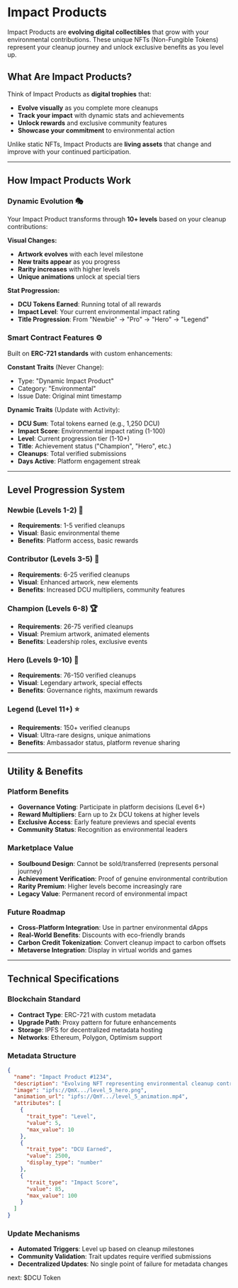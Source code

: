 # Impact Products

Impact Products are **evolving digital collectibles** that grow with your environmental contributions. These unique NFTs (Non-Fungible Tokens) represent your cleanup journey and unlock exclusive benefits as you level up.

## What Are Impact Products?

Think of Impact Products as **digital trophies** that:
- **Evolve visually** as you complete more cleanups
- **Track your impact** with dynamic stats and achievements  
- **Unlock rewards** and exclusive community features
- **Showcase your commitment** to environmental action

Unlike static NFTs, Impact Products are **living assets** that change and improve with your continued participation.

---

## How Impact Products Work

### **Dynamic Evolution** 🎭

Your Impact Product transforms through **10+ levels** based on your cleanup contributions:

**Visual Changes:**
- **Artwork evolves** with each level milestone
- **New traits appear** as you progress
- **Rarity increases** with higher levels
- **Unique animations** unlock at special tiers

**Stat Progression:**
- **DCU Tokens Earned**: Running total of all rewards
- **Impact Level**: Your current environmental impact rating
- **Title Progression**: From "Newbie" → "Pro" → "Hero" → "Legend"

### **Smart Contract Features** ⚙️

Built on **ERC-721 standards** with custom enhancements:

**Constant Traits** (Never Change):
- Type: "Dynamic Impact Product"
- Category: "Environmental"
- Issue Date: Original mint timestamp

**Dynamic Traits** (Update with Activity):
- **DCU Sum**: Total tokens earned (e.g., 1,250 DCU)
- **Impact Score**: Environmental impact rating (1-100)
- **Level**: Current progression tier (1-10+)
- **Title**: Achievement status ("Champion", "Hero", etc.)
- **Cleanups**: Total verified submissions
- **Days Active**: Platform engagement streak

---

## Level Progression System

### **Newbie (Levels 1-2)** 🌱
- **Requirements**: 1-5 verified cleanups
- **Visual**: Basic environmental theme
- **Benefits**: Platform access, basic rewards

### **Contributor (Levels 3-5)** 🌿
- **Requirements**: 6-25 verified cleanups  
- **Visual**: Enhanced artwork, new elements
- **Benefits**: Increased DCU multipliers, community features

### **Champion (Levels 6-8)** 🏆
- **Requirements**: 26-75 verified cleanups
- **Visual**: Premium artwork, animated elements
- **Benefits**: Leadership roles, exclusive events

### **Hero (Levels 9-10)** 🌟
- **Requirements**: 76-150 verified cleanups
- **Visual**: Legendary artwork, special effects
- **Benefits**: Governance rights, maximum rewards

### **Legend (Level 11+)** ⭐
- **Requirements**: 150+ verified cleanups
- **Visual**: Ultra-rare designs, unique animations
- **Benefits**: Ambassador status, platform revenue sharing

---

## Utility & Benefits

### **Platform Benefits**
- **Governance Voting**: Participate in platform decisions (Level 6+)
- **Reward Multipliers**: Earn up to 2x DCU tokens at higher levels
- **Exclusive Access**: Early feature previews and special events
- **Community Status**: Recognition as environmental leaders

### **Marketplace Value**
- **Soulbound Design**: Cannot be sold/transferred (represents personal journey)
- **Achievement Verification**: Proof of genuine environmental contribution
- **Rarity Premium**: Higher levels become increasingly rare
- **Legacy Value**: Permanent record of environmental impact

### **Future Roadmap**
- **Cross-Platform Integration**: Use in partner environmental dApps
- **Real-World Benefits**: Discounts with eco-friendly brands
- **Carbon Credit Tokenization**: Convert cleanup impact to carbon offsets
- **Metaverse Integration**: Display in virtual worlds and games

---

## Technical Specifications

### **Blockchain Standard**
- **Contract Type**: ERC-721 with custom metadata
- **Upgrade Path**: Proxy pattern for future enhancements
- **Storage**: IPFS for decentralized metadata hosting
- **Networks**: Ethereum, Polygon, Optimism support

### **Metadata Structure**
```json
{
  "name": "Impact Product #1234",
  "description": "Evolving NFT representing environmental cleanup contributions",
  "image": "ipfs://QmX.../level_5_hero.png",
  "animation_url": "ipfs://QmY.../level_5_animation.mp4",
  "attributes": [
    {
      "trait_type": "Level",
      "value": 5,
      "max_value": 10
    },
    {
      "trait_type": "DCU Earned", 
      "value": 2500,
      "display_type": "number"
    },
    {
      "trait_type": "Impact Score",
      "value": 85,
      "max_value": 100
    }
  ]
}
```

### **Update Mechanisms**
- **Automated Triggers**: Level up based on cleanup milestones
- **Community Validation**: Trait updates require verified submissions
- **Decentralized Updates**: No single point of failure for metadata changes

<nav className='flex items-center justify-end space-x-2'>
  <ArrowRight />
  <Link href='/dcu-token'>next: $DCU Token</Link>
</nav> 